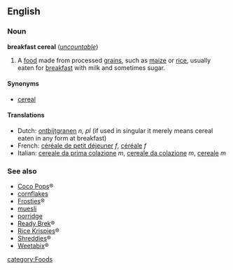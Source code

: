 ==English==
===Noun===
'''breakfast cereal''' (''[[uncountable]]'')

#A [[food]] made from processed [[grain]]s, such as [[maize]] or [[rice]], usually eaten for [[breakfast]] with milk and sometimes sugar.

====Synonyms====
*[[cereal]]

====Translations====
*Dutch: [[ontbijtgranen]] ''n, pl'' (if used in singular it merely means cereal eaten in any form at breakfast)
*French: [[céréale de petit déjeuner]] ''f'', [[céréale]] ''f''
*Italian: [[cereale da prima colazione]] ''m'', [[cereale da colazione]] ''m'', [[cereale]] ''m''

===See also===
*[[Coco Pops]]&reg;
*[[cornflakes]]
*[[Frosties]]&reg;
*[[muesli]]
*[[porridge]]
*[[Ready Brek]]&reg;
*[[Rice Krispies]]&reg;
*[[Shreddies]]&reg;
*[[Weetabix]]&reg;

[[category:Foods]]